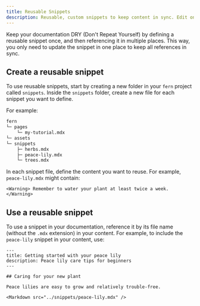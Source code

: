 ```yaml
---
title: Reusable Snippets
description: Reusable, custom snippets to keep content in sync. Edit once, update everywhere.
---
```


Keep your documentation DRY (Don't Repeat Yourself) by defining a reusable snippet once, and then referencing it in multiple places. This way, you only need to update the snippet in one place to keep all references in sync.

## Create a reusable snippet

To use reusable snippets, start by creating a new folder in your `fern` project called `snippets`. Inside the `snippets` folder, create a new file for each snippet you want to define.

For example: 
    
```bash
fern
└─ pages
    └─ my-tutorial.mdx
└─ assets
└─ snippets
    ├─ herbs.mdx  
    ├─ peace-lily.mdx    
    └─ trees.mdx
```

In each snippet file, define the content you want to reuse. For example, `peace-lily.mdx` might contain:

```mdx snippets/peace-lily.mdx
<Warning> Remember to water your plant at least twice a week. </Warning>
```

## Use a reusable snippet

To use a snippet in your documentation, reference it by its file name (without the `.mdx` extension) in your content. For example, to include the `peace-lily` snippet in your content, use:


```mdx pages/my-tutorial.mdx
---
title: Getting started with your peace lily
description: Peace lily care tips for beginners
---

## Caring for your new plant

Peace lilies are easy to grow and relatively trouble-free.

<Markdown src="../snippets/peace-lily.mdx" />
```



